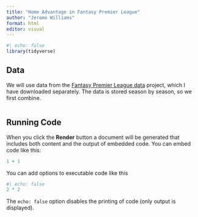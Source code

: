 ```yaml
---
title: "Home Advantage in Fantasy Premier League"
author: "Jerome Williams"
format: html
editor: visual
---
```


```r
#| echo: false
library(tidyverse)
```

## Data

We will use data from the [Fantasy Premier League data](https://github.com/vaastav/Fantasy-Premier-League) project, which I have downloaded separately. The data is stored season by season, so we first combine.

```r

```

## Running Code

When you click the **Render** button a document will be generated that includes both content and the output of embedded code. You can embed code like this:

```r
1 + 1
```

You can add options to executable code like this

```r
#| echo: false
2 * 2
```

The `echo: false` option disables the printing of code (only output is displayed).
